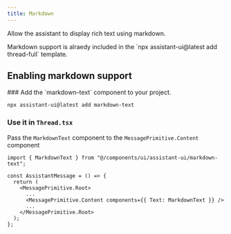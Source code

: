 ```yaml
---
title: Markdown
---
```


Allow the assistant to display rich text using markdown.


<Callout>
  Markdown support is alraedy included in the `npx assistant-ui@latest add
  thread-full` template.
</Callout>

## Enabling markdown support

<Steps>

<Step>
### Add the `markdown-text` component to your project.

```tsx
npx assistant-ui@latest add markdown-text
```

</Step>

<Step>

### Use it in `Thread.tsx`

Pass the `MarkdownText` component to the `MessagePrimitive.Content` component

```tsx {1, 7}
import { MarkdownText } from "@/components/ui/assistant-ui/markdown-text";

const AssistantMessage = () => {
  return (
    <MessagePrimitive.Root>
      ...
      <MessagePrimitive.Content components={{ Text: MarkdownText }} />
      ...
    </MessagePrimitive.Root>
  );
};
```

</Step>

</Steps>
